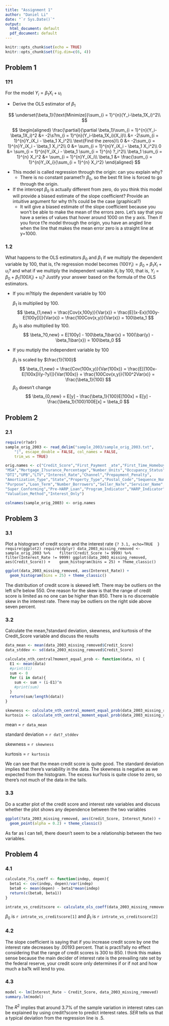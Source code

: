 ---
title: "Assignment 1"
author: "Daniel Li"
date: "`r Sys.Date()`"
output:
  html_document: default
  pdf_document: default
---

```{r setup, include=FALSE}
knitr::opts_chunk$set(echo = TRUE)
knitr::opts_chunk$set(fig.dim=c(6, 4))
```

## Problem 1
### 1?1
For the model $Y_i = \beta_1X_i + u_i$

* Derive the OLS estimator of $\beta_1$

$$
\underset{\beta_1}{\text{Minimize}}\sum_{i = 1}^{n}(Y_i-\beta_1X_i)^2\\
$$

$$
\begin{aligned}
\frac{\partial}{\partial \beta_1}\sum_{i = 1}^{n}(Y_i-\beta_1X_i)^2 &= -2\s?m_{i = 1}^{n}(Y_i-\beta_1X_i)(X_i)\\
&= -2\sum_{i = 1}^{n}Y_iX_i - \beta_1 X_i^2\\
\text{Find the zeros}\\
0 &= -2\sum_{i = 1}^{n}Y_iX_i - \beta_1 X_i^2\\
0 &= \sum_{i = 1}^{n}Y_iX_i - \beta_1 X_i^2\\
0 &= \sum_{i = 1}^{n}Y_iX_i - \beta_1 \sum_{i = 1}^{n} ?_i^2\\
\beta_1 \sum_{i = 1}^{n} X_i^2 &= \sum_{i = 1}^{n}Y_iX_i\\
\beta_1 &= \frac{\sum_{i = 1}^{n}Y_iX_i}{\sum_{i = 1}^{n} X_i^2}
\end{aligned}
$$

* This model is called regression through the origin: can you explain why?
  * There is no constant paramet?r $\beta_0$, so the best fit line is forced to go through the origin.
  
* If the intercept $\beta_0$ is actually different from zero, do you think this model will provide a biased estimate
of the slope coefficient? Provide an intuitive argument for why th?s could be the case (graphical?)
  * It will give a biased estimate of the slope coefficient because you won't be able to make the mean of the errors zero. Let's say that you have a series of values that hover around 1000 on the y axis. Then if you force t?e model through the origin, you have an angled line when the line that makes the mean error zero is a straight line at y=1000. 
  
### 1.2
What happens to the OLS estimators $\beta_0$ and $\beta_1$ if we multiply the dependent variable by $100$,
that is, t?e regression model becomes $(100Y_i) = \beta_0 + \beta_1X_i + u_i$? and what if we multiply the independent
variable $X_i$ by 100, that is, $Y_i = \beta_0 + \beta_1(100X_i) + u_i$? Justify your answer based on the formula of the
OLS estimators.

* If you m?ltiply the dependent variable by $100$

  $\beta_1$ is multiplied by 100.
$$
  \beta_{1,new} = \frac{Cov(x,100y)}{Var(x)} = \frac{E[(x-Ex)(100y-E[100y])]}{Var(x)} = \frac{100Cov(x,y)}{Var(x)} = 100\beta_1
$$
  $\beta_0$ is also multiplied by 100.
$$
\beta_?0,new} = E[100y] - 100\beta_1\bar{x} = 100(\bar{y} - \beta_1\bar{x}) = 100\beta_0
$$
* If you mutiply the independent variable by $100$

  $\beta_1$ is scaled by $\frac{1}{100}$
$$
  \beta_{1,new} = \frac{Cov(100x,y)}{Var(100x)} = \frac{E[(100x-E[100x])(y-?y)]}{Var(100x)} = \frac{100Cov(x,y)}{100^2Var(x)} = \frac{\beta_1}{100}
$$
  $\beta_0$ doesn't change
$$
\beta_{0,new} = E[y] - \frac{\beta_1}{100}E[100x] = E[y] -\frac{\beta_1}{100}100E[x] = \beta_0
$$

## Problem 2
### 2.1
```{r 2.1, echo=TRUE}
require(r?adr)
sample_orig_2003 <- read_delim("sample_2003/sample_orig_2003.txt", 
    "|", escape_double = FALSE, col_names = FALSE, 
    trim_ws = TRUE)

orig.names <- c("Credit_Score","First_Payment _ate","First_Time_Homebuyer", "Maturity_Date",
"MSA","Mortgage_I?surance_Percentage","Number_Units","Occupancy_Status","CLTV",
"DTI","UPB","LTV","Interest_Rate","Channel","Prepayment_Penalty",
"Amortization_Type","State","Property_Type","Postal_Code","Sequence_Number",
"Purpose","Loan_Term","Number_Borrowers","Seller_Na?e","Servicer_Name",
"Super_Conforming","Pre-HARP_Loan","Program_Indicator","HARP_Indicator",
"Valuation_Method","Interest_Only")

colnames(sample_orig_2003) <- orig.names
```

## Problem 3
### 3.1
Plot a histogram of credit score and the interest rate
```{? 3.1, echo=TRUE  }
require(ggplot2)
require(dplyr)
data_2003_missing_removed <- sample_orig_2003 %>% 
  filter(Credit_Score != 9999) %>% 
  filter(Interest_Rate != 9999)
ggplot(data_2003_missing_removed, aes(Credit_Score)) + 
  geom_histogram(bins = 25) + ?heme_classic()
```


```{r 3.1 interest rate graph, echo=TRUE}
ggplot(data_2003_missing_removed, aes(Interest_Rate)) + 
  geom_histogram(bins = 25) + theme_classic()
```

The distribution of credit score is skewed left. There may be outliers on the left si?e below 550. One reason for the skew is that the range of credit score is limited as no one can be higher than 850. There is no discernable skew in the interest rate. There may be outliers on the right side above seven percent.

### 3.2
Calculate the mean,?standard deviation, skewness, and kurtosis of the Credit_Score variable and
discuss the results
```{r 3.2, echo=TRUE}
data_mean <- mean(data_2003_missing_removed$Credit_Score)
data_stddev <- sd(data_2003_missing_removed$Credit_Score)

calculate_nth_central?moment_equal_prob <- function(data, n) {
  E1 <- mean(data)
  #print(E1)
  sum <- 0
  for (i in data){
    sum <- sum + (i-E1)^n
    #print(sum)
  }
  return(sum/length(data))
}

skewness <- calculate_nth_central_moment_equal_prob(data_2003_missing_removed?Credit_Score, 3)/sd(data_2003_missing_removed$Credit_Score)^3
kurtosis <- calculate_nth_central_moment_equal_prob(data_2003_missing_removed$Credit_Score, 4)/sd(data_2003_missing_removed$Credit_Score)^4
```

mean = `r data_mean`

standard deviation = `r dat?_stddev`

skewness = `r skewness`

kurtosis = `r kurtosis`

We can see that the mean credit score is quite good. The standard deviation implies that there's variability in the data. The skewness is negative as we expected from the histogram. The excess kur?osis is quite close to zero, so there's not much of the data in the tails. 

### 3.3
Do a scatter plot of the credit score and interest rate variables and discuss whether the plot shows
any dependence between the two variables
```{r 3.3, echo=TRUE}
ggplot(?ata_2003_missing_removed, aes(Credit_Score, Interest_Rate)) + 
  geom_point(alpha = 0.2) + theme_classic()
```

As far as I can tell, there doesn't seem to be a relationship between the two variables.

## Problem 4
### 4.1

```{r 4.1, echo=TRUE}
calculate_?ls_coeff <- function(indep, depen){
  beta1 <- cov(indep, depen)/var(indep)
  beta0 <- mean(depen) - beta1*mean(indep)
  return(c(beta0, beta1))
}

intrate_vs_creditscore <- calculate_ols_coeff(data_2003_missing_removed$Credit_Score, data_2003_missing_remo?ed$Interest_Rate)
```

$\beta_0$ is `r intrate_vs_creditscore[1]` and $\beta_1$ is `r intrate_vs_creditscore[2]`

### 4.2
The slope coefficient is saying that if you increase credit score by one the interest rate decreases by .00193 percent. That is practi?ally no effect considering that the range of credit scores is 300 to 850. I think this makes sense because the main decider of interest rate is the prevailing rate set by the federal reserve, your credit score only determines if or if not and how much a ba?k will lend to you. 

### 4.3

```{r 4.4, echo=TRUE}
model <- lm(Interest_Rate ~ Credit_Score, data_2003_missing_removed)
summary.lm(model)
```

The $R^2$ implies that around $3.7$% of the sample variation in interest rates can be explained by using credit?score to predict interest rates. $SER$ tells us that a typical deviation from the regression line is $.5$.

